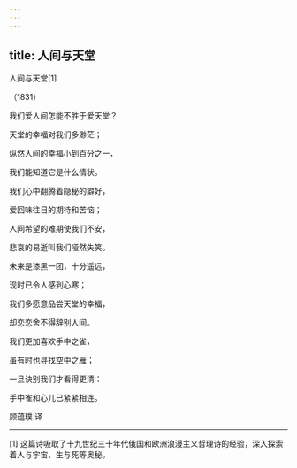 ```yaml
---
---
---
```

title: 人间与天堂
---



人间与天堂[1]


（1831）

我们爱人间怎能不胜于爱天堂？

天堂的幸福对我们多渺茫；

纵然人间的幸福小到百分之一，

我们能知道它是什么情状。





我们心中翻腾着隐秘的癖好，

爱回味往日的期待和苦恼；

人间希望的难期使我们不安，

悲哀的易逝叫我们哑然失笑。





未来是漆黑一团，十分遥远，

现时已令人感到心寒；

我们多愿意品尝天堂的幸福，

却恋恋舍不得辞别人间。





我们更加喜欢手中之雀，

虽有时也寻找空中之雁；

一旦诀别我们才看得更清：

手中雀和心儿已紧紧相连。

顾蕴璞 译



* * *



[1] 这篇诗吸取了十九世纪三十年代俄国和欧洲浪漫主义哲理诗的经验，深入探索着人与宇宙、生与死等奥秘。